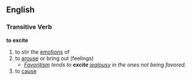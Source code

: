 ==English==
=== Transitive Verb===
''' to excite'''
#to stir the [[emotions]] of
#to [[arouse]] or bring out (feelings)
#*''[[Favoritism]] tends to '''excite''' [[jealousy]] in the ones not being favored.''
#to [[cause]]